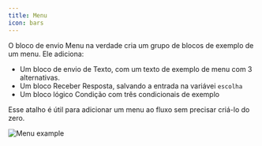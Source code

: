 ```yaml
---
title: Menu
icon: bars
---
```


O bloco de envio Menu na verdade cria um grupo de blocos de exemplo de um menu. Ele adiciona:
- Um bloco de envio de Texto, com um texto de exemplo de menu com 3 alternativas.
- Um bloco Receber Resposta, salvando a entrada na variávei `escolha`
- Um bloco lógico Condição com três condicionais de exemplo

Esse atalho é útil para adicionar um menu ao fluxo sem precisar criá-lo do zero.

<Frame>
  <img
    src="/images/automation/blocks/outputs/menu.png"
    alt="Menu example"
    className="rounded-lg"
  />
</Frame>
